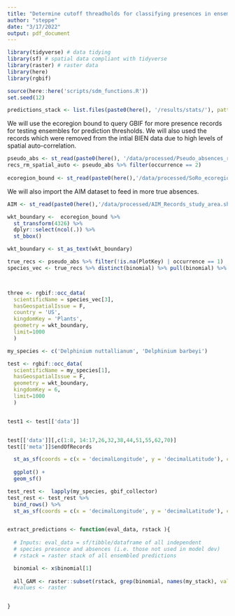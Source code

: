 ```yaml
---
title: "Determine cutoff threadholds for classifying presences in ensembles"
author: "steppe"
date: "3/17/2022"
output: pdf_document
---
```




```r
library(tidyverse) # data tidying
library(sf) # spatial data compliant with tidyverse
library(raster) # raster data
library(here)
library(rgbif)

source(here::here('scripts/sdm_functions.R'))
set.seed(12)
```


```r
predictions_stack <- list.files(paste0(here(), '/results/stats/'), pattern = "glm" )
```

We will use the ecoregion bound to query GBIF for more presence records for testing ensembles for prediction thresholds. We will also used the records which were removed from the intial BIEN data due to high levels of spatial auto-correlation. 
```r
pseudo_abs <- st_read(paste0(here(), '/data/processed/Pseudo_absences_regression.shp'))[,c(1:4,21)]
recs_rm_spatial_auto <- pseudo_abs %>% filter(occurrence == 2)
  
ecoregion_bound <- st_read(paste0(here(),'/data/processed/SoRo_ecoregion_bound.shp'))
```

We will also import the AIM dataset to feed in more true absences. 
```r
AIM <- st_read(paste0(here(),'/data/processed/AIM_Records_study_area.shp'))
```

```r
wkt_boundary <-  ecoregion_bound %>%  
  st_transform(4326) %>% 
  dplyr::select(ncol(.)) %>% 
  st_bbox()

wkt_boundary <- st_as_text(wkt_boundary)

true_recs <- pseudo_abs %>% filter(!is.na(PlotKey) | occurrence == 1)
species_vec <- true_recs %>% distinct(binomial) %>% pull(binomial) %>% gsub("_", " ", .)



three <- rgbif::occ_data(
  scientificName = species_vec[3], 
  hasGeospatialIssue = F,
  country = 'US',
  kingdomKey = 'Plants',
  geometry = wkt_boundary,
  limit=1000
  )

my_species <- c('Delphinium nuttallianum', 'Delphinium barbeyi')

test <- rgbif::occ_data(
  scientificName = my_species[1], 
  hasGeospatialIssue = F,
  geometry = wkt_boundary,
  kingdomKey = 6,
  limit=1000
  )


test1 <- test[['data']]


test[['data']][,c(1:8, 14:17,26,32,38,44,51,55,62,70)]
test[['meta']]$endOfRecords

  st_as_sf(coords = c(x = 'decimalLongitude', y = 'decimalLatitude'), crs = 4326) %>% 
    
  ggplot() +
  geom_sf()

test_rest <-  lapply(my_species, gbif_collector)
test_rest <- test_rest %>% 
  bind_rows() %>% 
  st_as_sf(coords = c(x = 'decimalLongitude', y = 'decimalLatitude'), crs = 4326)
```

```r

```




```r

extract_predictions <- function(eval_data, rstack ){
  
  # Inputs: eval_data = sf/tibble/dataframe of all independent 
  # species presence and absences (i.e. those not used in model dev)
  # rstack = raster stack of all ensembled predictions

  binomial <- x$binomial[1]
  
  all_GAM <- raster::subset(rstack, grep(binomial, names(my_stack), value = T))
  #values <- raster


}

```


```r

```



